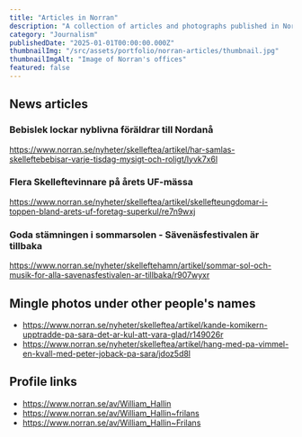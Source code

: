 ```yaml
---
title: "Articles in Norran"
description: "A collection of articles and photographs published in Norran, covering various topics and events."
category: "Journalism"
publishedDate: "2025-01-01T00:00:00.000Z"
thumbnailImg: "/src/assets/portfolio/norran-articles/thumbnail.jpg"
thumbnailImgAlt: "Image of Norran's offices"
featured: false
---
```


## News articles

### Bebislek lockar nyblivna föräldrar till Nordanå

https://www.norran.se/nyheter/skelleftea/artikel/har-samlas-skelleftebebisar-varje-tisdag-mysigt-och-roligt/lyvk7x6l

### Flera Skelleftevinnare på årets UF-mässa

https://www.norran.se/nyheter/skelleftea/artikel/skellefteungdomar-i-toppen-bland-arets-uf-foretag-superkul/re7n9wxj

### Goda stämningen i sommarsolen - Sävenäsfestivalen är tillbaka

https://www.norran.se/nyheter/skelleftehamn/artikel/sommar-sol-och-musik-for-alla-savenasfestivalen-ar-tillbaka/r907wyxr

## Mingle photos under other people's names

- https://www.norran.se/nyheter/skelleftea/artikel/kande-komikern-upptradde-pa-sara-det-ar-kul-att-vara-glad/r149026r
- https://www.norran.se/nyheter/skelleftea/artikel/hang-med-pa-vimmel-en-kvall-med-peter-joback-pa-sara/jdoz5d8l

## Profile links

- https://www.norran.se/av/William_Hallin
- https://www.norran.se/av/William_Hallin~frilans
- https://www.norran.se/av/William_Hallin~Frilans
